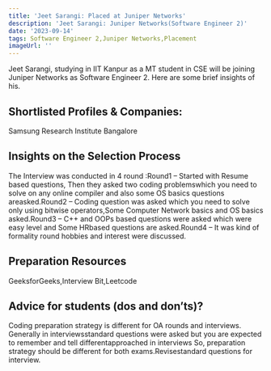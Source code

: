 ```yaml
---
title: 'Jeet Sarangi: Placed at Juniper Networks'
description: 'Jeet Sarangi: Juniper Networks(Software Engineer 2)'
date: '2023-09-14'
tags: Software Engineer 2,Juniper Networks,Placement
imageUrl: ''
---
```


Jeet Sarangi, studying in IIT Kanpur as a MT  student in CSE  will be joining Juniper Networks as Software Engineer 2. Here are some brief insights of his.

## Shortlisted Profiles & Companies:
Samsung Research Institute Bangalore

## Insights on the Selection Process
The Interview was conducted in 4 round :Round1 – Started with Resume based questions, Then they asked two coding problemswhich you need to solve on any online compiler and also some OS basics questions areasked.Round2 – Coding question was asked which you need to solve only using bitwise operators,Some Computer Network basics and OS basics asked.Round3 – C++ and OOPs based questions were asked which were easy level and Some HRbased questions are asked.Round4 – It was kind of formality round hobbies and interest were discussed.

##  Preparation Resources
GeeksforGeeks,Interview Bit,Leetcode

## Advice for students (dos and don’ts)? 
Coding preparation strategy is different for OA rounds and interviews. Generally in interviewsstandard questions were asked but you are expected to remember and tell differentapproached in interviews So, preparation strategy should be different for both exams.Revisestandard questions for interview.

